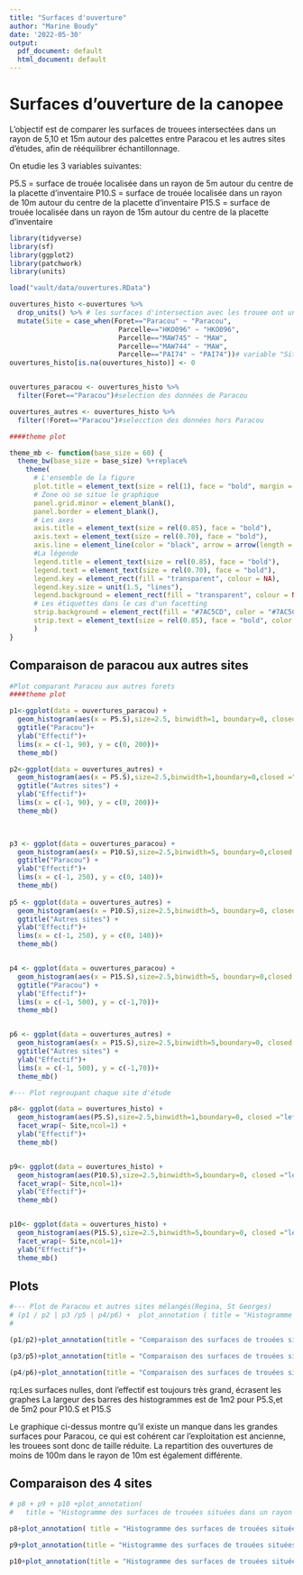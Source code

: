 ```yaml
---
title: "Surfaces d'ouverture"
author: "Marine Boudy"
date: '2022-05-30'
output:
  pdf_document: default
  html_document: default
---
```


# Surfaces d'ouverture de la canopee

L'objectif est de comparer les surfaces de trouees intersectées dans un rayon de 5,10 et 15m autour des palcettes entre Paracou et les autres sites d'études, afin de rééquilibrer échantillonnage.

On etudie les 3 variables suivantes:

P5.S = surface de trouée localisée dans un rayon de 5m autour du centre de la placette d'inventaire
P10.S = surface de trouée localisée dans un rayon de 10m autour du centre de la placette d'inventaire
P15.S = surface de trouée localisée dans un rayon de 15m autour du centre de la placette d'inventaire


```r
library(tidyverse)
library(sf)
library(ggplot2)
library(patchwork)
library(units)


```

```r

load("vault/data/ouvertures.RData")

ouvertures_histo <-ouvertures %>% 
  drop_units() %>% # les surfaces d'intersection avec les trouee ont une unite(m2) ,on la retire pour le moment(probleme d'affichage avec ggplot2)
  mutate(Site = case_when(Foret=="Paracou" ~ "Paracou",
                           Parcelle=="HKO096" ~ "HKO096",
                           Parcelle=="MAW745" ~ "MAW",
                           Parcelle=="MAW744" ~ "MAW",
                           Parcelle=="PAI74" ~ "PAI74"))# variable "Site d'etude" pour les facet_wrap
ouvertures_histo[is.na(ouvertures_histo)] <- 0


ouvertures_paracou <- ouvertures_histo %>% 
  filter(Foret=="Paracou")#selection des données de Paracou

ouvertures_autres <- ouvertures_histo %>% 
  filter(!Foret=="Paracou")#selecction des données hors Paracou

```


```r
####theme plot

theme_mb <- function(base_size = 60) {
  theme_bw(base_size = base_size) %+replace%
    theme(
      # L'ensemble de la figure
      plot.title = element_text(size = rel(1), face = "bold", margin = margin(0,0,5,0), hjust = 0),
      # Zone où se situe le graphique
      panel.grid.minor = element_blank(),
      panel.border = element_blank(),
      # Les axes
      axis.title = element_text(size = rel(0.85), face = "bold"),
      axis.text = element_text(size = rel(0.70), face = "bold"),
      axis.line = element_line(color = "black", arrow = arrow(length = unit(0.3, "lines"), type = "closed")),
      #La légende
      legend.title = element_text(size = rel(0.85), face = "bold"),
      legend.text = element_text(size = rel(0.70), face = "bold"),
      legend.key = element_rect(fill = "transparent", colour = NA),
      legend.key.size = unit(1.5, "lines"),
      legend.background = element_rect(fill = "transparent", colour = NA),
      # Les étiquettes dans le cas d'un facetting
      strip.background = element_rect(fill = "#7AC5CD", color = "#7AC5CD"),
      strip.text = element_text(size = rel(0.85), face = "bold", color = "white", margin = margin(5,0,5,0))
      )
}
```


## Comparaison de paracou aux autres sites

```r
#Plot comparant Paracou aux autres forets
####theme plot

p1<-ggplot(data = ouvertures_paracou) +
  geom_histogram(aes(x = P5.S),size=2.5, binwidth=1, boundary=0, closed ="left",colour = 4, fill = "white")+
  ggtitle("Paracou")+
  ylab("Effectif")+
  lims(x = c(-1, 90), y = c(0, 200))+
  theme_mb()

p2<-ggplot(data = ouvertures_autres) +
  geom_histogram(aes(x = P5.S),size=2.5,binwidth=1,boundary=0,closed ="left", colour = 4, fill = "white")+
  ggtitle("Autres sites") +
  ylab("Effectif")+
  lims(x = c(-1, 90), y = c(0, 200))+
  theme_mb()
  


p3 <- ggplot(data = ouvertures_paracou) +
  geom_histogram(aes(x = P10.S),size=2.5,binwidth=5, boundary=0,closed ="left",colour = 4, fill = "white")+
  ggtitle("Paracou") +
  ylab("Effectif")+
  lims(x = c(-1, 250), y = c(0, 140))+
  theme_mb()
  
p5 <- ggplot(data = ouvertures_autres) +
  geom_histogram(aes(x = P10.S),size=2.5,binwidth=5, boundary=0, closed ="left",colour = 4, fill = "white")+
  ggtitle("Autres sites") +
  ylab("Effectif")+
  lims(x = c(-1, 250), y = c(0, 140))+
  theme_mb()


p4 <- ggplot(data = ouvertures_paracou) +
  geom_histogram(aes(x = P15.S),size=2.5,binwidth=5, boundary=0,closed ="left",colour = 4, fill = "white")+
  ggtitle("Paracou") +
  ylab("Effectif")+
  lims(x = c(-1, 500), y = c(-1,70))+
  theme_mb()


p6 <- ggplot(data = ouvertures_autres) +
  geom_histogram(aes(x = P15.S),size=2.5,binwidth=5,boundary=0, closed ="left",colour = 4, fill = "white")+
  ggtitle("Autres sites") +
  ylab("Effectif")+
  lims(x = c(-1, 500), y = c(-1,70))+
  theme_mb() 

#--- Plot regroupant chaque site d'étude

p8<- ggplot(data = ouvertures_histo) +
  geom_histogram(aes(P5.S),size=2.5,binwidth=1,boundary=0, closed ="left", colour = 4, fill = "white")+
  facet_wrap(~ Site,ncol=1) +
  ylab("Effectif")+
  theme_mb()


p9<- ggplot(data = ouvertures_histo) +
  geom_histogram(aes(P10.S),size=2.5,binwidth=5,boundary=0, closed ="left", colour = 4, fill = "white")+
  facet_wrap(~ Site,ncol=1)+
  ylab("Effectif")+
  theme_mb()


p10<- ggplot(data = ouvertures_histo) +
  geom_histogram(aes(P15.S),size=2.5,binwidth=5,boundary=0, closed ="left", colour = 4, fill = "white")+
  facet_wrap(~ Site,ncol=1)+
  ylab("Effectif")+
  theme_mb()


```


## Plots

```r


#--- Plot de Paracou et autres sites mélangés(Regina, St Georges)
# (p1 / p2 | p3 /p5 | p4/p6) +  plot_annotation ( title = "Histogramme des surfaces de trouées situées dans un rayon de 5, 10, et 15 m autour des placettes d'inventaire",subtitle = "Comparaison du site de Paracou aux inventaire sur les autres sites")
# 

(p1/p2)+plot_annotation(title = "Comparaison des surfaces de trouées situées dans un rayon de 5 m autour des placettes d'inventaire entre Paracou \n et les autres sites d'étude",theme = theme_mb() ) 

(p3/p5)+plot_annotation(title = "Comparaison des surfaces de trouées situées dans un rayon de 10 m autour des placettes d'inventaire entre Paracou \n et les autres sites d'étude",theme = theme_mb() ) 

(p4/p6)+plot_annotation(title = "Comparaison des surfaces de trouées situées dans un rayon de 15 m autour des placettes d'inventaire entre Paracou \n et les autres sites d'étude",theme = theme_mb() ) 

```

rq:Les surfaces nulles, dont l'effectif est toujours très grand, écrasent les graphes
La largeur des barres des histogrammes est de 1m2 pour P5.S,et de 5m2 pour P10.S et P15.S

Le graphique ci-dessus montre qu'il existe un manque dans les grandes surfaces pour Paracou, ce qui est cohérent car l'exploitation est ancienne, les trouees sont donc de taille réduite.
La repartition des ouvertures de moins de 100m dans le rayon de 10m est également différente.

## Comparaison des 4 sites

```r
# p8 + p9 + p10 +plot_annotation(
#   title = "Histogramme des surfaces de trouées situées dans un rayon de 5, 10, et 15 m \n autour des placettes d'inventaire pour chaque site d'etude")

p8+plot_annotation( title = "Histogramme des surfaces de trouées situées dans un rayon de 5 m \n  autour des placettes d'inventaire pour chaque site d'etude",theme= theme_mb())

p9+plot_annotation(title = "Histogramme des surfaces de trouées situées dans un rayon de 10 m \n autour des placettes d'inventaire pour chaque site d'etude",theme= theme_mb())

p10+plot_annotation(title = "Histogramme des surfaces de trouées situées dans un rayon de 15 m \n autour des placettes d'inventaire pour chaque site d'etude",theme= theme_mb())


```

